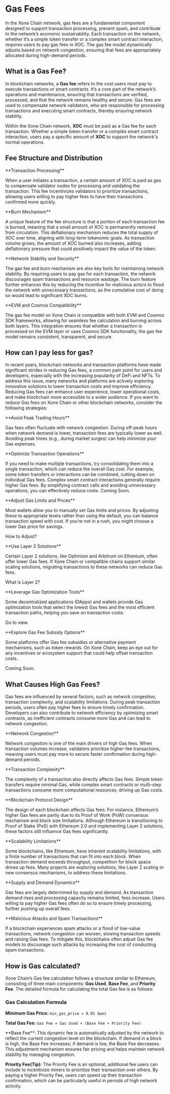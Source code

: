 
# Gas Fees

In the Xone Chain network, gas fees are a fundamental component designed to support transaction processing, prevent spam, and contribute to the network’s economic sustainability. Each transaction on the network, whether it’s a simple token transfer or a complex smart contract interaction, requires users to pay gas fees in XOC. The gas fee model dynamically adjusts based on network congestion, ensuring that fees are appropriately allocated during high-demand periods.

## What is a Gas Fee?

In blockchain networks, a **Gas fee** refers to the cost users must pay to execute transactions or smart contracts. It’s a core part of the network’s operations and maintenance, ensuring that transactions are verified, processed, and that the network remains healthy and secure. Gas fees are used to compensate network validators, who are responsible for processing transactions and executing smart contracts, thereby ensuring network stability.

Within the Xone Chain network, **XOC** must be paid as a Gas fee for each transaction. Whether a simple token transfer or a complex smart contract interaction, users pay a specific amount of **XOC** to support the network's normal operations.

## Fee Structure and Distribution

<div class="mt-2 md:mt-6 flex gap-3 overflow-x-auto py-6 px-6">
  <Card className="flex-shrink-0 w-3/4 sm:w-2/3 lg:w-2/4 flex-col">
    <CardHeader className="flex top-6 gap-2">
      <div className="flex flex-col">
        <p className="text-md">**Transaction Processing**</p>
      </div>
    </CardHeader>
    <CardBody className="px-3 pt-0 pb-3 text-small">
      <p>When a user initiates a transaction, a certain amount of XOC is paid as gas to compensate validator nodes for processing and validating the transaction. This fee incentivizes validators to prioritize transactions, allowing users willing to pay higher fees to have their transactions confirmed more quickly.</p>
    </CardBody>
  </Card>
  <Card className="flex-shrink-0 w-3/4 sm:w-2/3 lg:w-2/4 flex-col">
    <CardHeader className="flex top-6 gap-2">
      <div className="flex flex-col">
        <p className="text-md">**Burn Mechanism**</p>
      </div>
    </CardHeader>
    <CardBody className="px-3 pt-0 pb-3 text-small">
      <p>A unique feature of the fee structure is that a portion of each transaction fee is burned, meaning that a small amount of XOC is permanently removed from circulation. This deflationary mechanism reduces the total supply of XOC over time, aligning with long-term tokenomic goals. As transaction volume grows, the amount of XOC burned also increases, adding deflationary pressure that could positively impact the value of the token.</p>
    </CardBody>
  </Card>
  <Card className="flex-shrink-0 w-3/4 sm:w-2/3 lg:w-2/4 flex-col">
    <CardHeader className="flex top-6 gap-2">
      <div className="flex flex-col">
        <p className="text-md">**Network Stability and Security**</p>
      </div>
    </CardHeader>
    <CardBody className="px-3 pt-0 pb-3 text-small">
      <p>The gas fee and burn mechanism are also key tools for maintaining network stability. By requiring users to pay gas for each transaction, the network discourages spam transactions and resource wastage. The burn feature further enhances this by reducing the incentive for malicious actors to flood the network with unnecessary transactions, as the cumulative cost of doing so would lead to significant XOC burns.</p>
    </CardBody>
  </Card>
  <Card className="flex-shrink-0 w-3/4 sm:w-2/3 lg:w-2/4 flex-col">
    <CardHeader className="flex top-6 gap-2">
      <div className="flex flex-col">
        <p className="text-md">**EVM and Cosmos Compatibility**</p>
      </div>
    </CardHeader>
    <CardBody className="px-3 pt-0 pb-3 text-small">
      <p>The gas fee model on Xone Chain is compatible with both EVM and Cosmos SDK frameworks, allowing for seamless fee calculation and burning across both layers. This integration ensures that whether a transaction is processed on the EVM layer or uses Cosmos SDK functionality, the gas fee model remains consistent, transparent, and secure.</p>
    </CardBody>
  </Card>
</div>

## How can I pay less for gas?

In recent years, blockchain networks and transaction platforms have made significant strides in reducing Gas fees, a common pain point for users and developers, especially with the increasing popularity of DeFi and NFTs. To address this issue, many networks and platforms are actively exploring innovative solutions to lower transaction costs and improve efficiency. Reducing Gas fees can enhance user experience, lower operational costs, and make blockchain more accessible to a wider audience. If you want to reduce Gas fees on Xone Chain or other blockchain networks, consider the following strategies:

<div class="mt-2 md:mt-4 grid grid-cols-1 sm:grid-cols-2 lg:grid-cols-2 gap-3">
  <Card className="flex-shrink-0 max-w-full flex-col">
    <CardHeader className="flex top-6 gap-2">
      <div className="i-game-icons-avoidance stroke-2 bg-red-600 w-8 h-8" role="img" aria-hidden="true" />
      <div className="flex flex-col">
        <p className="text-md">**Avoid Peak Trading Hours**</p>
      </div>
    </CardHeader>
    <CardBody className="px-3 pt-0 pb-3 text-small">
      <p>Gas fees often fluctuate with network congestion. During off-peak hours when network demand is lower, transaction fees are typically lower as well. Avoiding peak times (e.g., during market surges) can help minimize your Gas expenses.</p>
    </CardBody>
  </Card>
  <Card className="flex-shrink-0 max-w-full flex-col">
    <CardHeader className="flex top-6 gap-2">
      <div className="i-solar-hand-stars-broken bg-red-600 w-8 h-8" role="img" aria-hidden="true" />
      <div className="flex flex-col">
        <p className="text-md">**Optimize Transaction Operations**</p>
      </div>
    </CardHeader>
    <CardBody className="px-3 pt-0 pb-3 text-small">
    <Tabs items={['Batch Transactions', 'Reduce Complexity']}>
      <Tabs.Tab>
      If you need to make multiple transactions, try consolidating them into a single transaction, which can reduce the overall Gas cost. For example, some token transfers or interactions can be combined, cutting down on individual Gas fees.
      </Tabs.Tab>
      <Tabs.Tab>
      Complex smart contract interactions generally require higher Gas fees. By simplifying contract calls and avoiding unnecessary operations, you can effectively reduce costs.
      </Tabs.Tab>
    </Tabs>
    </CardBody>
    <CardFooter>
      <Link
        isDisabled
        showAnchorIcon
        href="#"
        className='text-primaryHue'
      >
        Coming Soon.
      </Link>
    </CardFooter>
  </Card>
  <Card className="flex-shrink-0 max-w-full flex-col">
    <CardHeader className="flex top-6 gap-2">
      <div className="i-teenyicons-adjust-vertical-outline bg-red-600 w-8 h-8" role="img" aria-hidden="true" />
      <div className="flex flex-col">
        <p className="text-md">**Adjust Gas Limits and Prices**</p>
      </div>
    </CardHeader>
    <CardBody className="px-3 pt-0 pb-3 text-small">
      <p>Most wallets allow you to manually set Gas limits and prices. By adjusting these to appropriate levels rather than using the default, you can balance transaction speed with cost. If you’re not in a rush, you might choose a lower Gas price for savings.</p>
    </CardBody>
    <CardFooter>
      <Link
        isDisabled
        showAnchorIcon
        href="#"
        className='text-primaryHue'
      >
        How to Adjust?
      </Link>
    </CardFooter>
  </Card>  
  <Card className="flex-shrink-0 max-w-full flex-col">
    <CardHeader className="flex top-6 gap-2">
      <div className="i-gis-layer-2-add-o bg-red-600 w-8 h-8" role="img" aria-hidden="true" />
      <div className="flex flex-col">
        <p className="text-md">**Use Layer 2 Solutions**</p>
      </div>
    </CardHeader>
    <CardBody className="px-3 pt-0 pb-3 text-small">
      <p>Certain Layer 2 solutions, like Optimism and Arbitrum on Ethereum, often offer lower Gas fees. If Xone Chain or compatible chains support similar scaling solutions, migrating transactions to these networks can reduce Gas fees.</p>
    </CardBody>
    <CardFooter>
      <Link
        isDisabled
        showAnchorIcon
        href="#"
        className='text-primaryHue'
      >
        What is Layer 2?
      </Link>
    </CardFooter>
  </Card>
  <Card className="flex-shrink-0 max-w-full flex-col">
    <CardHeader className="flex top-6 gap-2">
      <div className="i-carbon-tool-box bg-red-600 w-8 h-8" role="img" aria-hidden="true" />
      <div className="flex flex-col">
        <p className="text-md">**Leverage Gas Optimization Tools**</p>
      </div>
    </CardHeader>
    <CardBody className="px-3 pt-0 pb-3 text-small">
      <p>Some decentralized applications (DApps) and wallets provide Gas optimization tools that select the lowest Gas fees and the most efficient transaction paths, helping you save on transaction costs.</p>
    </CardBody>
    <CardFooter>
      <Link
        isDisabled
        showAnchorIcon
        href="#"
        className='text-primaryHue'
      >
        Go to view.
      </Link>
    </CardFooter>
  </Card>
  <Card className="flex-shrink-0 max-w-full flex-col">
    <CardHeader className="flex top-6 gap-2">
      <div className="i-la-gifts bg-red-600 w-8 h-8" role="img" aria-hidden="true" />
      <div className="flex flex-col">
        <p className="text-md">**Explore Gas Fee Subsidy Options**</p>
      </div>
    </CardHeader>
    <CardBody className="px-3 pt-0 pb-3 text-small">
      <p>Some platforms offer Gas fee subsidies or alternative payment mechanisms, such as token rewards. On Xone Chain, keep an eye out for any incentives or ecosystem support that could help offset transaction costs.</p>
    </CardBody>
    <CardFooter>
      <Link
        isDisabled
        showAnchorIcon
        href="#"
        className='text-primaryHue'
      >
        Coming Soon.
      </Link>
    </CardFooter>
  </Card>
</div>


## What Causes High Gas Fees?

Gas fees are influenced by several factors, such as network congestion, transaction complexity, and scalability limitations. During peak transaction periods, users often pay higher fees to ensure timely confirmation. Developers can also contribute to network efficiency by optimizing smart contracts, as inefficient contracts consume more Gas and can lead to network congestion.

<div class="mt-2 md:mt-4 grid grid-cols-1 sm:grid-cols-2 lg:grid-cols-3 gap-3">
  <Card className="flex-shrink-0 max-w-full flex-col">
    <CardHeader className="flex top-6 gap-2">
      <div className="i-carbon-tsq stroke-2 bg-red-600 w-8 h-8" role="img" aria-hidden="true" />
      <div className="flex flex-col">
        <p className="text-md">**Network Congestion**</p>
      </div>
    </CardHeader>
    <CardBody className="px-3 pt-0 pb-3 text-small">
      <p>Network congestion is one of the main drivers of high Gas fees. When transaction volumes increase, validators prioritize higher-fee transactions, meaning users must pay more to secure faster confirmation during high-demand periods.</p>
    </CardBody>
  </Card>
  <Card className="flex-shrink-0 max-w-full flex-col">
    <CardHeader className="flex top-6 gap-2">
      <div className="i-octicon-multi-select-24 bg-red-600 w-8 h-8" role="img" aria-hidden="true" />
      <div className="flex flex-col">
        <p className="text-md">**Transaction Complexity**</p>
      </div>
    </CardHeader>
    <CardBody className="px-3 pt-0 pb-3 text-small">
      <p>The complexity of a transaction also directly affects Gas fees. Simple token transfers require minimal Gas, while complex smart contracts or multi-step transactions consume more computational resources, driving up Gas costs.</p>
    </CardBody>
  </Card>
  <Card className="flex-shrink-0 max-w-full flex-col">
    <CardHeader className="flex top-6 gap-2">
      <div className="i-material-symbols-contract-edit-outline-rounded bg-red-600 w-8 h-8" role="img" aria-hidden="true" />
      <div className="flex flex-col">
        <p className="text-md">**Blockchain Protocol Design**</p>
      </div>
    </CardHeader>
    <CardBody className="px-3 pt-0 pb-3 text-small">
      <p>The design of each blockchain affects Gas fees. For instance, Ethereum’s higher Gas fees are partly due to its Proof of Work (PoW) consensus mechanism and block size limitations. Although Ethereum is transitioning to Proof of Stake (PoS) with Ethereum 2.0 and implementing Layer 2 solutions, these factors still influence Gas fees significantly.</p>
    </CardBody>
  </Card>  
  <Card className="flex-shrink-0 max-w-full flex-col">
    <CardHeader className="flex top-6 gap-2">
      <div className="i-tdesign-extension-off bg-red-600 w-8 h-8" role="img" aria-hidden="true" />
      <div className="flex flex-col">
        <p className="text-md">**Scalability Limitations**</p>
      </div>
    </CardHeader>
    <CardBody className="px-3 pt-0 pb-3 text-small">
      <p>Some blockchains, like Ethereum, have inherent scalability limitations, with a finite number of transactions that can fit into each block. When transaction demand exceeds throughput, competition for block space drives up fees. Many projects are exploring solutions, like Layer 2 scaling or new consensus mechanisms, to address these limitations.</p>
    </CardBody>
  </Card>
  <Card className="flex-shrink-0 max-w-full flex-col">
    <CardHeader className="flex top-6 gap-2">
      <div className="i-icon-park-outline-market-analysis bg-red-600 w-8 h-8" role="img" aria-hidden="true" />
      <div className="flex flex-col">
        <p className="text-md">**Supply and Demand Dynamics**</p>
      </div>
    </CardHeader>
    <CardBody className="px-3 pt-0 pb-3 text-small">
      <p>Gas fees are largely determined by supply and demand. As transaction demand rises and processing capacity remains limited, fees increase. Users willing to pay higher Gas fees often do so to ensure timely processing, further pushing up overall fees.</p>
    </CardBody>
  </Card>
  <Card className="flex-shrink-0 max-w-full flex-col">
    <CardHeader className="flex top-6 gap-2">
      <div className="i-tabler-mail-code bg-red-600 w-8 h-8" role="img" aria-hidden="true" />
      <div className="flex flex-col">
        <p className="text-md">**Malicious Attacks and Spam Transactions**</p>
      </div>
    </CardHeader>
    <CardBody className="px-3 pt-0 pb-3 text-small">
      <p>If a blockchain experiences spam attacks or a flood of low-value transactions, network congestion can worsen, slowing transaction speeds and raising Gas fees. To mitigate this, blockchains often adjust Gas fee models to discourage such attacks by increasing the cost of conducting spam transactions.</p>
    </CardBody>
  </Card>
</div>

## How is Gas calculated?

Xone Chain’s Gas fee calculation follows a structure similar to Ethereum, consisting of three main components: **Gas Used**, **Base Fee**, and **Priority Fee**. The detailed formula for calculating the total Gas fee is as follows:

### **Gas Calculation Formula**

**Minimum Gas Price:** `min_gas_price = 0.01 Gwei`

**Total Gas Fee:** `Gas Fee = Gas Used × (Base Fee + Priority Fee)`

<Callout type="info" emoji="ℹ️">
  **Base Fee**: This dynamic fee is automatically adjusted by the network to reflect the current congestion level on the blockchain. If demand in a block is high, the Base Fee increases; if demand is low, the Base Fee decreases. This adjustment mechanism ensures fair pricing and helps maintain network stability by managing congestion.

  **Priority Fee(Tip):**  The Priority Fee is an optional, additional fee users can include to incentivize miners to prioritize their transaction over others. By paying a higher Priority Fee, users can speed up their transaction confirmation, which can be particularly useful in periods of high network activity.
</Callout>


